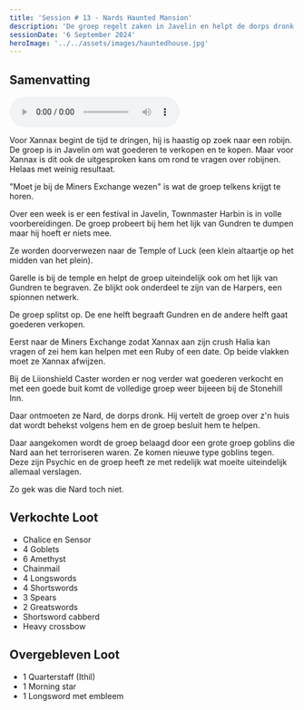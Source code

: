 ```yaml
---
title: 'Session # 13 - Nards Haunted Mansion'
description: 'De groep regelt zaken in Javelin en helpt de dorps dronk'
sessionDate: '6 September 2024'
heroImage: '../../assets/images/hauntedhouse.jpg'
---
```



## Samenvatting

<audio controls>
  <source src={audio} type="audio/mpeg" />
  Your browser does not support the audio element.
</audio>

Voor Xannax begint de tijd te dringen, hij is haastig op zoek naar een robijn. De groep is in Javelin om wat goederen te verkopen en te kopen.
Maar voor Xannax is dit ook de uitgesproken kans om rond te vragen over robijnen. Helaas met weinig resultaat.

"Moet je bij de Miners Exchange wezen" is wat de groep telkens krijgt te horen.

Over een week is er een festival in Javelin, Townmaster Harbin is in volle voorbereidingen. De groep probeert bij hem het lijk van Gundren te dumpen maar hij hoeft er niets mee.

Ze worden doorverwezen naar de Temple of Luck (een klein altaartje op het midden van het plein).

Garelle is bij de temple en helpt de groep uiteindelijk ook om het lijk van Gundren te begraven.
Ze blijkt ook onderdeel te zijn van de Harpers, een spionnen netwerk.

De groep splitst op. De ene helft begraaft Gundren en de andere helft gaat goederen verkopen.

Eerst naar de Miners Exchange zodat Xannax aan zijn crush Halia kan vragen of zei hem kan helpen met een Ruby of een date.
Op beide vlakken moet ze Xannax afwijzen.

Bij de Liionshield Caster worden er nog verder wat goederen verkocht en met een goede buit komt de volledige groep weer bijeeen bij de Stonehill Inn.

Daar ontmoeten ze Nard, de dorps dronk. Hij vertelt de groep over z'n huis dat wordt behekst volgens hem en de groep besluit hem te helpen.

Daar aangekomen wordt de groep belaagd door een grote groep goblins die Nard aan het terroriseren waren.
Ze komen nieuwe type goblins tegen. Deze zijn Psychic en de groep heeft ze met redelijk wat moeite uiteindelijk allemaal verslagen.

Zo gek was die Nard toch niet.

## Verkochte Loot

- Chalice en Sensor
- 4 Goblets
- 6 Amethyst
- Chainmail
- 4 Longswords
- 4 Shortswords
- 3 Spears
- 2 Greatswords
- Shortsword cabberd
- Heavy crossbow

## Overgebleven Loot

- 1 Quarterstaff (Ithil)
- 1 Morning star
- 1 Longsword met embleem
